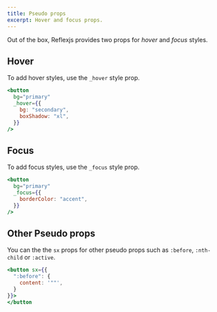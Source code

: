 ```yaml
---
title: Pseudo props
excerpt: Hover and focus props.
---
```


Out of the box, Reflexjs provides two props for _hover_ and _focus_ styles.

## Hover

To add hover styles, use the `_hover` style prop.

```jsx
<button
  bg="primary"
  _hover={{
    bg: "secondary",
    boxShadow: "xl",
  }}
/>
```

## Focus

To add focus styles, use the `_focus` style prop.

```jsx
<button
  bg="primary"
  _focus={{
    borderColor: "accent",
  }}
/>
```

## Other Pseudo props

You can the the `sx` props for other pseudo props such as `:before`, `:nth-child` or `:active`.

```jsx
<button sx={{
  ":before": {
    content: '""',
  }
}}>
</button
```
